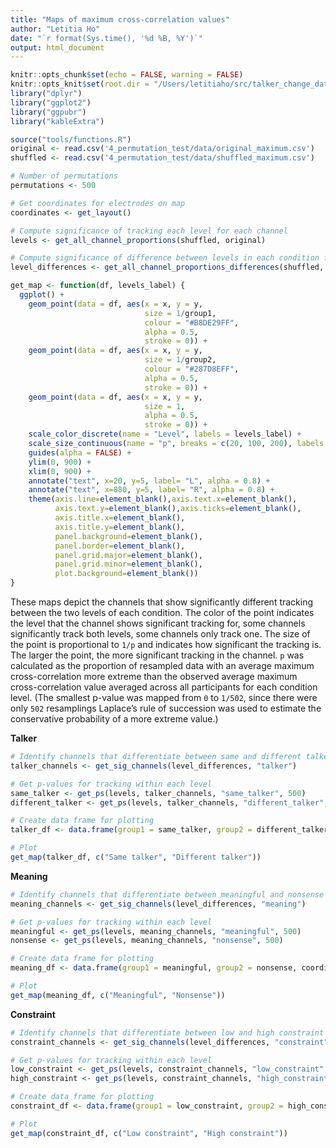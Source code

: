 ```yaml
---
title: "Maps of maximum cross-correlation values"
author: "Letitia Ho"
date: "`r format(Sys.time(), '%d %B, %Y')`"
output: html_document
---
```


```r
knitr::opts_chunk$set(echo = FALSE, warning = FALSE)
knitr::opts_knit$set(root.dir = "/Users/letitiaho/src/talker_change_data_processing")
library("dplyr")
library("ggplot2")
library("ggpubr")
library("kableExtra")
```

```r
source("tools/functions.R")
original <- read.csv('4_permutation_test/data/original_maximum.csv')
shuffled <- read.csv('4_permutation_test/data/shuffled_maximum.csv')
```

```r
# Number of permutations 
permutations <- 500

# Get coordinates for electrodes on map
coordinates <- get_layout()

# Compute significance of tracking each level for each channel
levels <- get_all_channel_proportions(shuffled, original)

# Compute significance of difference between levels in each condition for each channel
level_differences <- get_all_channel_proportions_differences(shuffled, original)
```

```r
get_map <- function(df, levels_label) {
  ggplot() +
    geom_point(data = df, aes(x = x, y = y, 
                              size = 1/group1, 
                              colour = "#B8DE29FF",
                              alpha = 0.5,
                              stroke = 0)) +
    geom_point(data = df, aes(x = x, y = y, 
                              size = 1/group2,
                              colour = "#287D8EFF",
                              alpha = 0.5,
                              stroke = 0)) +
    geom_point(data = df, aes(x = x, y = y, 
                              size = 1,
                              alpha = 0.5,
                              stroke = 0)) + 
    scale_color_discrete(name = "Level", labels = levels_label) + 
    scale_size_continuous(name = "p", breaks = c(20, 100, 200), labels = c("0.05", "0.01", "0.005")) +
    guides(alpha = FALSE) +
    ylim(0, 900) +
    xlim(0, 900) +
    annotate("text", x=20, y=5, label= "L", alpha = 0.8) +
    annotate("text", x=880, y=5, label= "R", alpha = 0.8) +
    theme(axis.line=element_blank(),axis.text.x=element_blank(),
          axis.text.y=element_blank(),axis.ticks=element_blank(),
          axis.title.x=element_blank(),
          axis.title.y=element_blank(),
          panel.background=element_blank(),
          panel.border=element_blank(),
          panel.grid.major=element_blank(),
          panel.grid.minor=element_blank(),
          plot.background=element_blank())
}
```


These maps depict the channels that show significantly different tracking between the two levels of each condition. The color of the point indicates the level that the channel shows significant tracking for, some channels significantly track both levels, some channels only track one. The size of the point is proportional to `1/p` and indicates how significant the tracking is. The larger the point, the more significant tracking in the channel. `p` was calculated as the proportion of resampled data with an average maximum cross-correlation more extreme than the observed average maximum cross-correlation value averaged across all participants for each condition level. (The smallest p-value was mapped from `0` to `1/502`, since there were only `502` resamplings Laplace's rule of succession was used to estimate the conservative probability of a more extreme value.)

**Talker**

```r
# Identify channels that differentiate between same and different talker
talker_channels <- get_sig_channels(level_differences, "talker")

# Get p-values for tracking within each level
same_talker <- get_ps(levels, talker_channels, "same_talker", 500)
different_talker <- get_ps(levels, talker_channels, "different_talker", 500)

# Create data frame for plotting
talker_df <- data.frame(group1 = same_talker, group2 = different_talker, coordinates)

# Plot
get_map(talker_df, c("Same talker", "Different talker"))
```

**Meaning**

```r
# Identify channels that differentiate between meaningful and nonsense
meaning_channels <- get_sig_channels(level_differences, "meaning")

# Get p-values for tracking within each level
meaningful <- get_ps(levels, meaning_channels, "meaningful", 500)
nonsense <- get_ps(levels, meaning_channels, "nonsense", 500)

# Create data frame for plotting
meaning_df <- data.frame(group1 = meaningful, group2 = nonsense, coordinates)

# Plot
get_map(meaning_df, c("Meaningful", "Nonsense"))
```

**Constraint**

```r
# Identify channels that differentiate between low and high constraint
constraint_channels <- get_sig_channels(level_differences, "constraint")

# Get p-values for tracking within each level
low_constraint <- get_ps(levels, constraint_channels, "low_constraint", 500)
high_constraint <- get_ps(levels, constraint_channels, "high_constraint", 500)

# Create data frame for plotting
constraint_df <- data.frame(group1 = low_constraint, group2 = high_constraint, coordinates)

# Plot
get_map(constraint_df, c("Low constraint", "High constraint"))
```